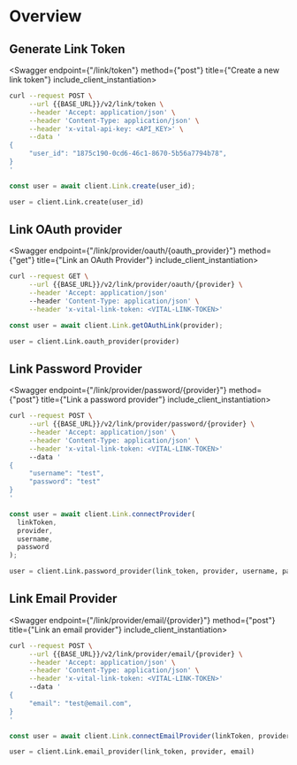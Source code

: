 
# Overview

## Generate Link Token

<Swagger endpoint={"/link/token"} method={"post"} title={"Create a new link token"} include_client_instantiation>

```bash
curl --request POST \
     --url {{BASE_URL}}/v2/link/token \
     --header 'Accept: application/json' \
     --header 'Content-Type: application/json' \
     --header 'x-vital-api-key: <API_KEY>' \
     --data '
{
     "user_id": "1875c190-0cd6-46c1-8670-5b56a7794b78",
}
'
```

```js
const user = await client.Link.create(user_id);
```

```python
user = client.Link.create(user_id)
```

</Swagger>

## Link OAuth provider

<Swagger endpoint={"/link/provider/oauth/{oauth_provider}"} method={"get"} title={"Link an OAuth Provider"} include_client_instantiation>

```bash
curl --request GET \
     --url {{BASE_URL}}/v2/link/provider/oauth/{provider} \
     --header 'Accept: application/json'
     --header 'Content-Type: application/json' \
     --header 'x-vital-link-token: <VITAL-LINK-TOKEN>'
```

```js
const user = await client.Link.getOAuthLink(provider);
```

```python
user = client.Link.oauth_provider(provider)
```

</Swagger>

## Link Password Provider

<Swagger endpoint={"/link/provider/password/{provider}"} method={"post"} title={"Link a password provider"} include_client_instantiation>

```bash
curl --request POST \
     --url {{BASE_URL}}/v2/link/provider/password/{provider} \
     --header 'Accept: application/json' \
     --header 'Content-Type: application/json' \
     --header 'x-vital-link-token: <VITAL-LINK-TOKEN>'
     --data '
{
     "username": "test",
     "password": "test"
}
'
```

```js
const user = await client.Link.connectProvider(
  linkToken,
  provider,
  username,
  password
);
```

```python
user = client.Link.password_provider(link_token, provider, username, password)
```

</Swagger>

## Link Email Provider

<Swagger endpoint={"/link/provider/email/{provider}"} method={"post"} title={"Link an email provider"} include_client_instantiation>

```bash
curl --request POST \
     --url {{BASE_URL}}/v2/link/provider/email/{provider} \
     --header 'Accept: application/json' \
     --header 'Content-Type: application/json' \
     --header 'x-vital-link-token: <VITAL-LINK-TOKEN>'
     --data '
{
     "email": "test@email.com",
}
'
```

```js
const user = await client.Link.connectEmailProvider(linkToken, provider, email);
```

```python
user = client.Link.email_provider(link_token, provider, email)
```

</Swagger>
